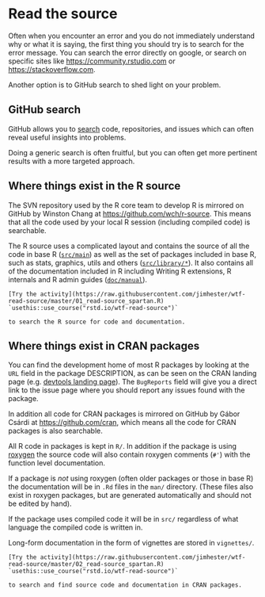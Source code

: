 # Read the source

Often when you encounter an error and you do not immediately understand why or
what it is saying, the first thing you should try is to search for the error
message. You can search the error directly on google, or search on specific sites like
<https://community.rstudio.com> or <https://stackoverflow.com>.

Another option is to GitHub search to shed light on your problem.

## GitHub search

GitHub allows you to [search](https://github.com/search) code, repositories,
and issues which can often reveal useful insights into problems.

Doing a generic search is often fruitful, but you can often get more pertinent
results with a more targeted approach.

## Where things exist in the R source

The SVN repository used by the R core team to develop R is mirrored on GitHub by Winston Chang at
<https://github.com/wch/r-source>. This means that all the code used by your
local R session (including compiled code) is searchable.

The R source uses a complicated layout and contains the source of all the code
in base R ([`src/main`](https://github.com/wch/r-source/tree/trunk/src/main)) as well as the set of packages included in base R, such
as stats, graphics, utils and others ([`src/library/*`](https://github.com/wch/r-source/tree/trunk/src/library)). It also contains all of
the documentation included in R including Writing R extensions, R internals and
R admin guides ([`doc/manual`](https://github.com/wch/r-source/tree/trunk/doc/manual)).

```block
[Try the activity](https://raw.githubusercontent.com/jimhester/wtf-read-source/master/01_read-source_spartan.R) `usethis::use_course("rstd.io/wtf-read-source")`

to search the R source for code and documentation.
```

## Where things exist in CRAN packages

You can find the development home of most R packages by looking at the `URL`
field in the package DESCRIPTION, as can be seen on the CRAN landing page (e.g.
[devtools landing page](https://cran.r-project.org/package=devtools)). The
`BugReports` field will give you a direct link to the issue page where you
should report any issues found with the package.

In addition all code for CRAN packages is mirrored on GitHub by Gábor Csárdi at
<https://github.com/cran>, which means all the code for CRAN packages is also
searchable.

All R code in packages is kept in `R/`. In addition if the package is using
[roxygen](http://klutometis.github.io/roxygen/) the source code will also
contain roxygen comments (`#'`) with the function level documentation.

If a package is _not_ using roxygen (often older packages or those in base R)
the documentation will be in `.Rd` files in the `man/` directory. (These files
also exist in roxygen packages, but are generated automatically and should not
be edited by hand).

If the package uses compiled code it will be in `src/` regardless of what
language the compiled code is written in.

Long-form documentation in the form of vignettes are stored in `vignettes/`.

```block
[Try the activity](https://raw.githubusercontent.com/jimhester/wtf-read-source/master/02_read-source_spartan.R) `usethis::use_course("rstd.io/wtf-read-source")`

to search and find source code and documentation in CRAN packages.
```
